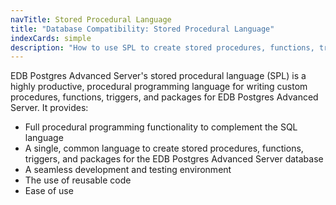 ```yaml
---
navTitle: Stored Procedural Language
title: "Database Compatibility: Stored Procedural Language"
indexCards: simple
description: "How to use SPL to create stored procedures, functions, triggers, and packages for the EDB Postgres Advanced Server database"
---
```


EDB Postgres Advanced Server's stored procedural language (SPL) is a highly productive, procedural programming language for writing custom procedures, functions, triggers, and packages for EDB Postgres Advanced Server. It provides:

-   Full procedural programming functionality to complement the SQL language
-   A single, common language to create stored procedures, functions, triggers, and packages for the EDB Postgres Advanced Server database
-   A seamless development and testing environment
-   The use of reusable code
-   Ease of use



